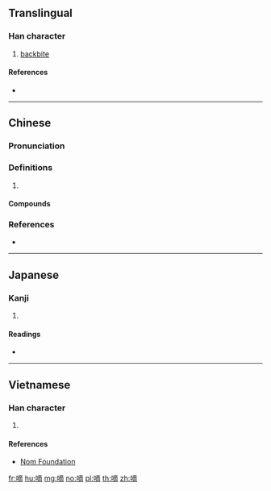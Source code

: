 ==Translingual==

===Han character===
{{Han char|rn=30|rad=口|as=11|sn=14|four=60027|canj=RYCB|ids=⿰口啇}}

# [[backbite]]

====References====
* {{Han ref|kx=0204.370|dkj=04164|hdz=10678.130|uh=5600|ud=22016|bh=B9BF|bd=47551}}

----

==Chinese==
{{zh-forms}}

===Pronunciation===
{{zh-pron
|m=dí
|c=dik1,dik6
|mn=tih
|cat=
}}

===Definitions===
{{zh-hanzi}}

# {{rfdef|zh}}

====Compounds====
{{zh-der|嘀咕|嘀裡嘟嚕|嘀嘀咕咕}}

===References===
* {{R:yue:mfccd}}

----

==Japanese==

===Kanji===
{{ja-kanji|grade=|rs=口11}}

# {{defn|lang=ja|sort=口11}}

====Readings====
* {{ja-readings|on=[[さく]] (saku), [[しゃく]] (shaku)|kun=}}

----

==Vietnamese==

===Han character===
{{vi-hantu|[[đích]]|rs=口11}}

# {{defn|lang=vi|sort=口11}}

====References====
* [http://nomfoundation.org/common/nom_details.php?codepoint=5600 Nom Foundation]

[[fr:嘀]]
[[hu:嘀]]
[[mg:嘀]]
[[no:嘀]]
[[pl:嘀]]
[[th:嘀]]
[[zh:嘀]]